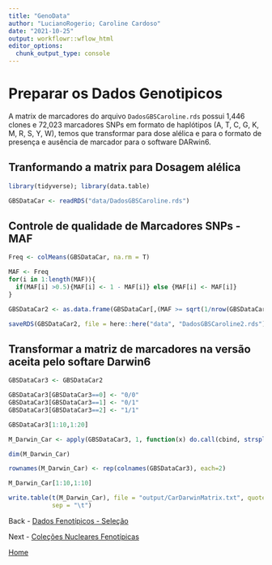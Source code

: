 ```yaml
---
title: "GenoData"
author: "LucianoRogerio; Caroline Cardoso"
date: "2021-10-25"
output: workflowr::wflow_html
editor_options:
  chunk_output_type: console
---
```


# Preparar os Dados Genotipicos

A matrix de marcadores do arquivo `DadosGBSCaroline.rds` possui 1,446 clones e 72,023 marcadores SNPs em formato de haplótipos (A, T, C, G, K, M, R, S, Y, W), temos que transformar para dose alélica e para o formato de presença e ausência de marcador para o software DARwin6.

## Tranformando a matrix para Dosagem alélica

```r

library(tidyverse); library(data.table)

GBSDataCar <- readRDS("data/DadosGBSCaroline.rds")
```

## Controle de qualidade de Marcadores SNPs - MAF

```r
Freq <- colMeans(GBSDataCar, na.rm = T)

MAF <- Freq
for(i in 1:length(MAF)){
  if(MAF[i] >0.5){MAF[i] <- 1 - MAF[i]} else {MAF[i] <- MAF[i]}
}

GBSDataCar2 <- as.data.frame(GBSDataCar[,(MAF >= sqrt(1/nrow(GBSDataCar2)))])

saveRDS(GBSDataCar2, file = here::here("data", "DadosGBSCaroline2.rds"))
```

## Transformar a matriz de marcadores na versão aceita pelo softare Darwin6
```r
GBSDataCar3 <- GBSDataCar2

GBSDataCar3[GBSDataCar3==0] <- "0/0"
GBSDataCar3[GBSDataCar3==1] <- "0/1"
GBSDataCar3[GBSDataCar3==2] <- "1/1"

GBSDataCar3[1:10,1:20]

M_Darwin_Car <- apply(GBSDataCar3, 1, function(x) do.call(cbind, strsplit(x, split = "/")))

dim(M_Darwin_Car)

rownames(M_Darwin_Car) <- rep(colnames(GBSDataCar3), each=2)

M_Darwin_Car[1:10,1:10]

write.table(t(M_Darwin_Car), file = "output/CarDarwinMatrix.txt", quote = F,
            sep = "\t")
```

Back - [Dados Fenotípicos - Seleção](PhenoData.html)

Next - [Coleções Nucleares Fenotípicas](CCPheno.html)

[Home](index.html)
